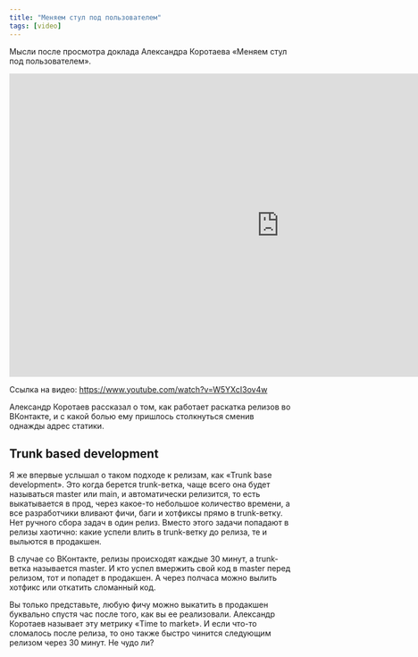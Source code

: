 ```yaml
---
title: "Меняем стул под пользователем"
tags: [video]
---
```


Мысли после просмотра доклада Александра Коротаева «Меняем стул под пользователем».

<div class="video">
    <iframe width="966" height="543" src="https://www.youtube.com/embed/W5YXcI3ov4w" frameborder="0" allow="accelerometer; autoplay; encrypted-media; gyroscope; picture-in-picture" allowfullscreen></iframe>
</div>

Ссылка на видео: https://www.youtube.com/watch?v=W5YXcI3ov4w

Александр Коротаев рассказал о том, как работает раскатка релизов во ВКонтакте, и с какой болью ему пришлось столкнуться сменив однажды адрес статики.

## Trunk based development

Я же впервые услышал о таком подходе к релизам, как «Trunk base development». Это когда берется trunk-ветка, чаще всего она будет называться master или main, и автоматически релизится, то есть выкатывается в прод, через какое-то небольшое количество времени, а все разработчики вливают фичи, баги и хотфиксы прямо в trunk-ветку. Нет ручного сбора задач в один релиз. Вместо этого задачи попадают в релизы хаотично: какие успели влить в trunk-ветку до релиза, те и выльются в продакшен.

В случае со ВКонтакте, релизы происходят каждые 30 минут, а trunk-ветка называется master. И кто успел вмержить свой код в master перед релизом, тот и попадет в продакшен. А через полчаса можно вылить хотфикс или откатить сломанный код.

Вы только представьте, любую фичу можно выкатить в продакшен буквально спустя час после того, как вы ее реализовали. Александр Коротаев называет эту метрику «Time to market». И если что-то сломалось после релиза, то оно также быстро чинится следующим релизом через 30 минут. Не чудо ли?
